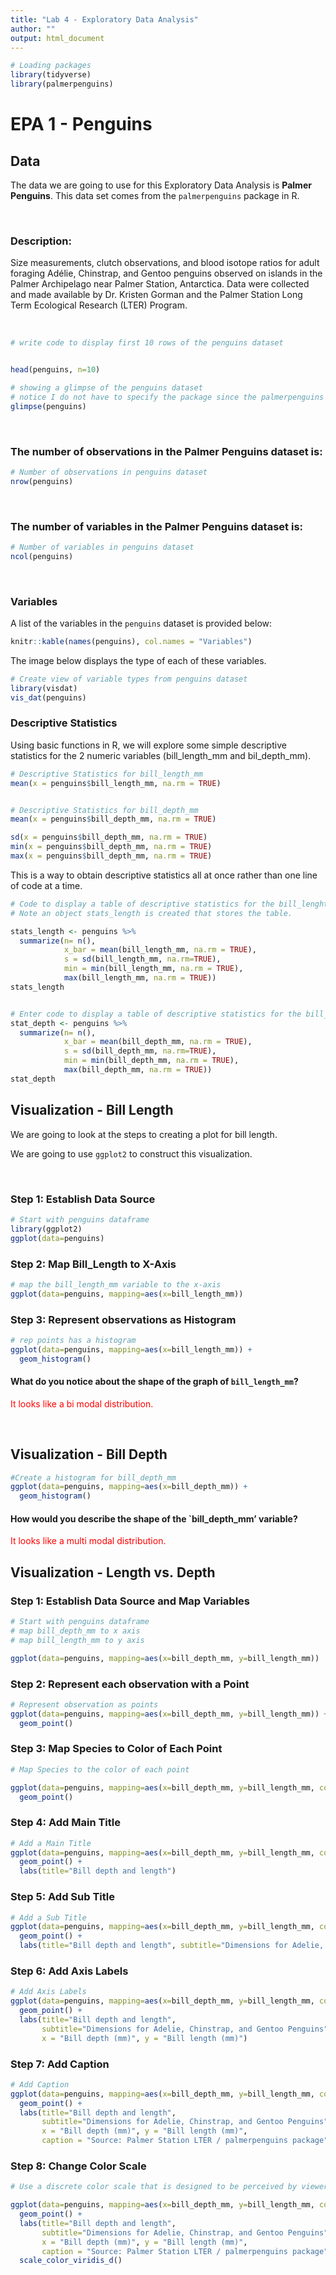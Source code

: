 ```yaml
---
title: "Lab 4 - Exploratory Data Analysis"
author: ""
output: html_document
---
```


```r
# Loading packages
library(tidyverse)
library(palmerpenguins)
```

# EPA 1 - Penguins

## Data

The data we are going to use for this Exploratory Data Analysis is __Palmer Penguins__.  This data set comes from the `palmerpenguins` package in R. 

<br>

### Description:  

Size measurements, clutch observations, and blood isotope ratios for adult foraging Adélie, Chinstrap, and Gentoo penguins observed on islands in the Palmer Archipelago near Palmer Station, Antarctica. Data were collected and made available by Dr. Kristen Gorman and the Palmer Station Long Term Ecological Research (LTER) Program.

<br>


```r
# write code to display first 10 rows of the penguins dataset


head(penguins, n=10)

# showing a glimpse of the penguins dataset
# notice I do not have to specify the package since the palmerpenguins and dplyr packages are loaded above
glimpse(penguins)
```

<br>

### The number of observations in the __Palmer Penguins__ dataset is:   

```r
# Number of observations in penguins dataset
nrow(penguins)

```

<br>

### The number of variables in the __Palmer Penguins__ dataset is:  

```r
# Number of variables in penguins dataset
ncol(penguins)

```

<br>

### Variables 

A list of the variables in the `penguins` dataset is provided below: 

```r
knitr::kable(names(penguins), col.names = "Variables")
```

The image below displays the type of each of these variables. 


```r
# Create view of variable types from penguins dataset
library(visdat)
vis_dat(penguins)

```

### Descriptive Statistics

Using basic functions in R, we will explore some simple descriptive statistics for the 2 numeric variables (bill_length_mm and bil_depth_mm).  

```r
# Descriptive Statistics for bill_length_mm
mean(x = penguins$bill_length_mm, na.rm = TRUE)


# Descriptive Statistics for bill_depth_mm
mean(x = penguins$bill_depth_mm, na.rm = TRUE)

sd(x = penguins$bill_depth_mm, na.rm = TRUE)
min(x = penguins$bill_depth_mm, na.rm = TRUE)
max(x = penguins$bill_depth_mm, na.rm = TRUE)

```

This is a way to obtain descriptive statistics all at once rather than one line of code at a time.  

```r
# Code to display a table of descriptive statistics for the bill_lenghth_mm variable using the summarize function from dplyr package. 
# Note an object stats_length is created that stores the table.  

stats_length <- penguins %>%
  summarize(n= n(),
            x_bar = mean(bill_length_mm, na.rm = TRUE), 
            s = sd(bill_length_mm, na.rm=TRUE), 
            min = min(bill_length_mm, na.rm = TRUE), 
            max(bill_length_mm, na.rm = TRUE))
stats_length


# Enter code to display a table of descriptive statistics for the bill_depth_mm variable 
stat_depth <- penguins %>%
  summarize(n= n(),
            x_bar = mean(bill_depth_mm, na.rm = TRUE), 
            s = sd(bill_depth_mm, na.rm=TRUE), 
            min = min(bill_depth_mm, na.rm = TRUE), 
            max(bill_depth_mm, na.rm = TRUE))
stat_depth

```


## Visualization - Bill Length

We are going to look at the steps to creating a plot for bill length.  

We are going to use `ggplot2` to construct this visualization. 

<br>

### Step 1: Establish Data Source

```r
# Start with penguins dataframe
library(ggplot2)
ggplot(data=penguins)

```

### Step 2: Map Bill_Length to X-Axis

```r
# map the bill_length_mm variable to the x-axis
ggplot(data=penguins, mapping=aes(x=bill_length_mm))

```

### Step 3: Represent observations as Histogram

```r
# rep points has a histogram 
ggplot(data=penguins, mapping=aes(x=bill_length_mm)) +
  geom_histogram()
```

#### What do you notice about the shape of the graph of `bill_length_mm`?

<span style="color: red;"> 
It looks like a bi modal distribution.

</span>

<br>

## Visualization - Bill Depth

```r
#Create a histogram for bill_depth_mm
ggplot(data=penguins, mapping=aes(x=bill_depth_mm)) +
  geom_histogram()

```

#### How would you describe the shape of the `bill_depth_mm' variable?

<span style="color: red;"> 
It looks like a multi modal distribution.

</span>

## Visualization - Length vs. Depth

### Step 1: Establish Data Source and Map Variables

```r
# Start with penguins dataframe
# map bill_depth_mm to x axis 
# map bill_length_mm to y axis

ggplot(data=penguins, mapping=aes(x=bill_depth_mm, y=bill_length_mm))

```

### Step 2: Represent each observation with a Point

```r
# Represent observation as points
ggplot(data=penguins, mapping=aes(x=bill_depth_mm, y=bill_length_mm)) + 
  geom_point()

```

### Step 3: Map Species to Color of Each Point

```r
# Map Species to the color of each point

ggplot(data=penguins, mapping=aes(x=bill_depth_mm, y=bill_length_mm, color=species)) + 
  geom_point()

```

### Step 4: Add Main Title

```r
# Add a Main Title 
ggplot(data=penguins, mapping=aes(x=bill_depth_mm, y=bill_length_mm, color=species)) + 
  geom_point() +
  labs(title="Bill depth and length")
```

### Step 5: Add Sub Title

```r
# Add a Sub Title 
ggplot(data=penguins, mapping=aes(x=bill_depth_mm, y=bill_length_mm, color=species)) + 
  geom_point() +
  labs(title="Bill depth and length", subtitle="Dimensions for Adelie, Chinstrap, and Gentoo Penguins")
```

### Step 6: Add Axis Labels

```r
# Add Axis Labels
ggplot(data=penguins, mapping=aes(x=bill_depth_mm, y=bill_length_mm, color=species)) + 
  geom_point() +
  labs(title="Bill depth and length", 
       subtitle="Dimensions for Adelie, Chinstrap, and Gentoo Penguins", 
       x = "Bill depth (mm)", y = "Bill length (mm)")


```


### Step 7: Add Caption

```r
# Add Caption
ggplot(data=penguins, mapping=aes(x=bill_depth_mm, y=bill_length_mm, color=species)) + 
  geom_point() +
  labs(title="Bill depth and length", 
       subtitle="Dimensions for Adelie, Chinstrap, and Gentoo Penguins", 
       x = "Bill depth (mm)", y = "Bill length (mm)", 
       caption = "Source: Palmer Station LTER / palmerpenguins package")

```

### Step 8: Change Color Scale

```r
# Use a discrete color scale that is designed to be perceived by viewers with common forms of color blindness

ggplot(data=penguins, mapping=aes(x=bill_depth_mm, y=bill_length_mm, color=species)) + 
  geom_point() +
  labs(title="Bill depth and length", 
       subtitle="Dimensions for Adelie, Chinstrap, and Gentoo Penguins", 
       x = "Bill depth (mm)", y = "Bill length (mm)", 
       caption = "Source: Palmer Station LTER / palmerpenguins package") +
  scale_color_viridis_d()

```


